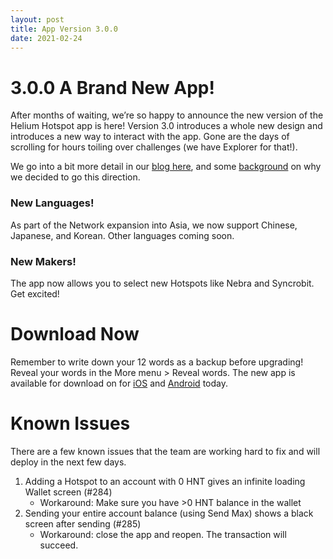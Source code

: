 ```yaml
---
layout: post
title: App Version 3.0.0
date: 2021-02-24
---
```


# 3.0.0 A Brand New App!

After months of waiting, we’re so happy to announce the new version of the Helium Hotspot app is
here! Version 3.0 introduces a whole new design and introduces a new way to interact with the app.
Gone are the days of scrolling for hours toiling over challenges (we have Explorer for that!).

<!--truncate-->

We go into a bit more detail in our
[blog here](https://blog.helium.com/a-brand-new-app-for-hotspots-969956630ef9), and some
[background](https://blog.helium.com/an-evolution-of-the-helium-app-fc3fa52f77d5?source=collection_home---4------15-----------------------)
on why we decided to go this direction.

### New Languages!

As part of the Network expansion into Asia, we now support Chinese, Japanese, and Korean. Other
languages coming soon.

### New Makers!

The app now allows you to select new Hotspots like Nebra and Syncrobit. Get excited!

# Download Now

Remember to write down your 12 words as a backup before upgrading! Reveal your words in the More
menu > Reveal words. The new app is available for download on for
[iOS](https://apps.apple.com/us/app/helium-hotspot/id1450463605) and
[Android](https://play.google.com/store/apps/details?id=com.helium.wallet&hl=en_US&gl=US) today.

# Known Issues

There are a few known issues that the team are working hard to fix and will deploy in the next few
days.

1. Adding a Hotspot to an account with 0 HNT gives an infinite loading Wallet screen (#284)
   - Workaround: Make sure you have >0 HNT balance in the wallet
2. Sending your entire account balance (using Send Max) shows a black screen after sending (#285)
   - Workaround: close the app and reopen. The transaction will succeed.
